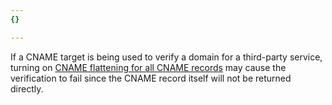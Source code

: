 ```yaml
---
{}

---
```


If a CNAME target is being used to verify a domain for a third-party service, turning on [CNAME flattening for all CNAME records](/dns/cname-flattening/set-up-cname-flattening/#for-all-cname-records) may cause the verification to fail since the CNAME record itself will not be returned directly.
